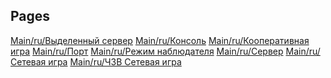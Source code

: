 
== Pages ==
[[Main/ru/Выделенный сервер]]
[[Main/ru/Консоль]]
[[Main/ru/Кооперативная игра]]
[[Main/ru/Порт]]
[[Main/ru/Режим наблюдателя]]
[[Main/ru/Сервер]]
[[Main/ru/Сетевая игра]]
[[Main/ru/ЧЗВ Сетевая игра]]
